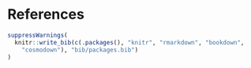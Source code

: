# References {#references}

\setlength{\parindent}{-15pt}
\setlength{\leftskip}{15pt}
\noindent

```r
suppressWarnings(
  knitr::write_bib(c(.packages(), "knitr", "rmarkdown", "bookdown",
    "cosmodown"), "bib/packages.bib")
)
```

<div id="refs"></div>

\setlength{\parindent}{15pt}
\setlength{\leftskip}{0pt}
